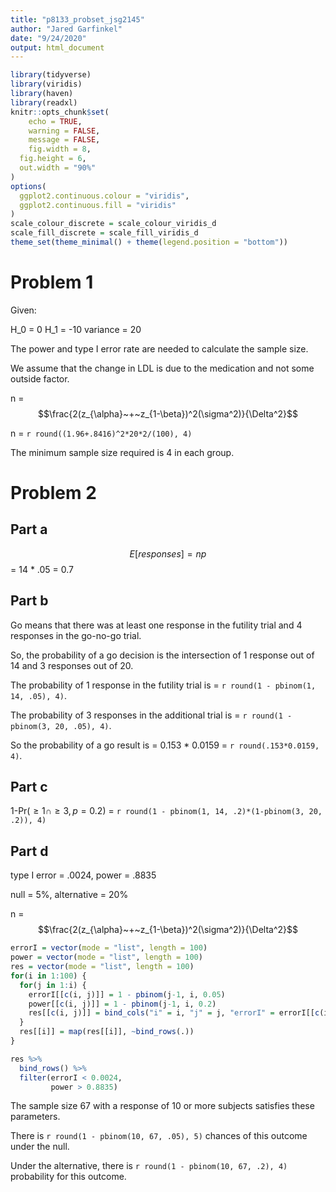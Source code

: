 ```yaml
---
title: "p8133_probset_jsg2145"
author: "Jared Garfinkel"
date: "9/24/2020"
output: html_document
---
```


```r
library(tidyverse)
library(viridis)
library(haven)
library(readxl)
knitr::opts_chunk$set(
	echo = TRUE,
	warning = FALSE,
	message = FALSE,
	fig.width = 8, 
  fig.height = 6,
  out.width = "90%"
)
options(
  ggplot2.continuous.colour = "viridis",
  ggplot2.continuous.fill = "viridis"
)
scale_colour_discrete = scale_colour_viridis_d
scale_fill_discrete = scale_fill_viridis_d
theme_set(theme_minimal() + theme(legend.position = "bottom"))
```

# Problem 1

Given:

H_0 = 0
H_1 = -10
variance = 20


The power and type I error rate are needed to calculate the sample size.

We assume that the change in LDL is due to the medication and not some outside factor.

n = $$\frac{2(z_{\alpha}~+~z_{1-\beta})^2(\sigma^2)}{\Delta^2}$$

n = `r round((1.96+.8416)^2*20*2/(100), 4)`

The minimum sample size required is 4 in each group.

# Problem 2

## Part a

$$E[{responses}] = np$$ = 14 * .05 = 0.7

## Part b

Go means that there was at least one response in the futility trial and 4 responses in the go-no-go trial.

So, the probability of a go decision is the intersection of 1 response out of 14 and 3 responses out of 20.

The probability of 1 response in the futility trial is = `r round(1 - pbinom(1, 14, .05), 4)`.

The probability of 3 responses in the additional trial is = `r round(1 - pbinom(3, 20, .05), 4)`.

So the probability of a go result is = 0.153 * 0.0159 = `r round(.153*0.0159, 4)`.

## Part c

1-Pr($\ge 1 \cap \ge 3, p = 0.2$) = `r round(1 - pbinom(1, 14, .2)*(1-pbinom(3, 20, .2)), 4)`

## Part d

type I error = .0024, power = .8835

null = 5%, alternative = 20%

n = $$\frac{2(z_{\alpha}~+~z_{1-\beta})^2(\sigma^2)}{\Delta^2}$$

```r
errorI = vector(mode = "list", length = 100)
power = vector(mode = "list", length = 100)
res = vector(mode = "list", length = 100)
for(i in 1:100) {
  for(j in 1:i) {
    errorI[[c(i, j)]] = 1 - pbinom(j-1, i, 0.05)
    power[[c(i, j)]] = 1 - pbinom(j-1, i, 0.2)
    res[[c(i, j)]] = bind_cols("i" = i, "j" = j, "errorI" = errorI[[c(i, j)]], "power" = power[[c(i, j)]])
  }
  res[[i]] = map(res[[i]], ~bind_rows(.))
}

res %>% 
  bind_rows() %>%
  filter(errorI < 0.0024,
         power > 0.8835)
```

The sample size 67 with a response of 10 or more subjects satisfies these parameters.

There is `r round(1 - pbinom(10, 67, .05), 5)` chances of this outcome under the null.

Under the alternative, there is `r round(1 - pbinom(10, 67, .2), 4)` probability for this outcome.

